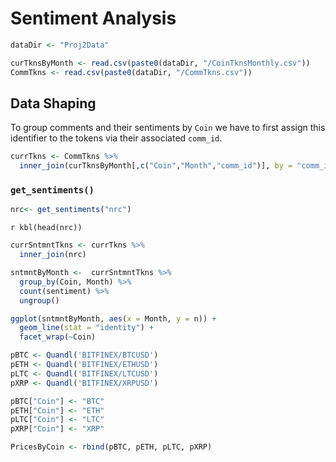 # Sentiment Analysis {#sentiments}

```r
dataDir <- "Proj2Data"
```


```r
curTknsByMonth <- read.csv(paste0(dataDir, "/CoinTknsMonthly.csv"))
CommTkns <- read.csv(paste0(dataDir, "/CommTkns.csv"))
```


## Data Shaping

To group comments and their sentiments by `Coin` we have to first assign this identifier to the tokens via their associated `comm_id`.

```r
currTkns <- CommTkns %>%
  inner_join(curTknsByMonth[,c("Coin","Month","comm_id")], by = "comm_id")
```

### `get_sentiments()`

```r
nrc<- get_sentiments("nrc")
```

`r kbl(head(nrc))`

```r
currSntmntTkns <- currTkns %>%
  inner_join(nrc)

sntmntByMonth <-  currSntmntTkns %>%
  group_by(Coin, Month) %>%
  count(sentiment) %>%
  ungroup()
```

```r
ggplot(sntmntByMonth, aes(x = Month, y = n)) +
  geom_line(stat = "identity") +
  facet_wrap(~Coin)
```
```r
pBTC <- Quandl('BITFINEX/BTCUSD')
pETH <- Quandl('BITFINEX/ETHUSD')
pLTC <- Quandl('BITFINEX/LTCUSD')
pXRP <- Quandl('BITFINEX/XRPUSD')
```

```r
pBTC["Coin"] <- "BTC"
pETH["Coin"] <- "ETH"
pLTC["Coin"] <- "LTC"
pXRP["Coin"] <- "XRP"

PricesByCoin <- rbind(pBTC, pETH, pLTC, pXRP)
```

